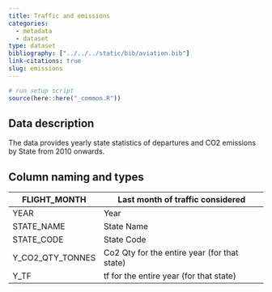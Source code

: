 ```yaml
---
title: Traffic and emissions
categories:
  - metadata
  - dataset
type: dataset
bibliography: ["../../../static/bib/aviation.bib"]
link-citations: true
slug: emissions
---
```

```r
# run setup script
source(here::here("_common.R"))
```
## Data description
The data provides yearly state statistics of departures and CO2 emissions by State from 2010 onwards.

## Column naming and types


| FLIGHT_MONTH          | Last month of traffic considered                                                                        |
|-----------------------|---------------------------------------------------------------------------------------------------------|
| YEAR                  | Year                                                                                                    |
| STATE_NAME            | State Name                                                                                              |
| STATE_CODE            | State Code                                                                                              |
| Y_CO2_QTY_TONNES      | Co2 Qty for the entire year (for that state)                                                            |
| Y_TF                  | tf for the entire year (for that state)                                                                 |